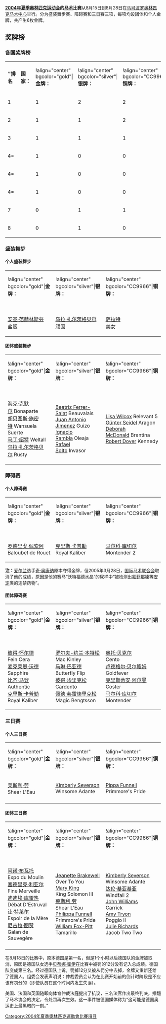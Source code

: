 '''[[2004年夏季奥林匹克运动会|2004年夏季奥林匹克运动会]]的[[马术|马术]]比赛'''从8月15日到8月28日在[[马可波罗奥林匹克马术中心|马可波罗奥林匹克马术中心]]举行。分为盛装舞步赛、障碍赛和三日赛三项，每项均设团体和个人金牌，共产生6枚金牌。

== 奖牌榜 ==

=== 各国奖牌榜 ===
{| border="1" Cellpadding="1" 
|'''''排名'''
|'''国家：'''
|!align="center" bgcolor="gold"|'''金牌：'''
|!align="center" bgcolor="silver"|'''银牌：'''
|!align="center" bgcolor="CC9966"|'''铜牌：'''
|'''总计：'''
|-
|1
|{{USA}}
|1
|2
|2
|5
|-
|2
|{{GER}}
|1
|1
|2
|4
|-
|3
|{{GBR}}
|1
|1
|1
|3
|-
|4=
|{{NLD}}
|1
|0
|0
|1
|-
|4=
|{{FRA}}
|1
|0
|0
|1
|-
|4=
|{{BRA}}
|1
|0
|0
|1
|-
|7
|{{ESP}}
|0
|1
|1
|2
|-
|8
|{{SWE}}
|0
|1
|0
|1
|}

=== 盛装舞步 ===

==== 个人盛装舞步 ====
{| border="1" Cellpadding="2"
|!align="center" bgcolor="gold"|'''金牌：'''
|!align="center" bgcolor="silver"|'''银牌：'''
|!align="center" bgcolor="CC9966"|'''铜牌：'''
|-
|{{NLD}}<br />[[安基·范赫林斯芬|安基·范赫林斯芬]]<br />盐贩
|{{GER}}<br />[[乌拉·扎尔茨格贝尔|乌拉·扎尔茨格贝尔]]<br />顽固
|{{ESP}}<br />[[萨拉特|萨拉特]]<br />美女
|}

==== 团体盛装舞步 ====
{| border="1" Cellpadding="2"
|!align="center" bgcolor="gold"|'''金牌：'''
|!align="center" bgcolor="silver"|'''银牌：'''
|!align="center" bgcolor="CC9966"|'''铜牌：'''
|-
|{{GER}}<br />[[海克·克默尔|海克·克默尔]] Bonaparte<br />[[胡贝图斯·施密特|胡贝图斯·施密特]] Wansuela Suerte<br />[[马丁·绍特|马丁·绍特]] Weltall<br />[[乌拉·扎尔茨格贝尔|乌拉·扎尔茨格贝尔]] Rusty 
|{{ESP}}<br />[[Beatriz_Ferrer-Salat|Beatriz Ferrer-Salat]] Beauvalais<br />[[Juan_Antonio_Jimenez|Juan Antonio Jimenez]] Guizo<br />[[Ignacio_Rambla|Ignacio Rambla]] Oleaja<br />[[Rafael_Solto|Rafael Solto]] Invasor
|{{USA}}<br />[[Lisa_Wilcox|Lisa Wilcox]] Relevant 5<br />[[Günter_Seidel|Günter Seidel]] Aragon<br />[[Deborah_McDonald|Deborah McDonald]] Brentina<br />[[Robert_Dover|Robert Dover]] Kennedy
|}

=== 障碍赛 ===

==== 个人障碍赛 ====
{| border="1" Cellpadding="2"
|!align="center" bgcolor="gold"|'''金牌：'''
|!align="center" bgcolor="silver"|'''银牌：'''
|!align="center" bgcolor="CC9966"|'''铜牌：'''
|-

|{{BRA}}<br />[[罗德里戈·佩索阿|罗德里戈·佩索阿]]<br />Baloubet de Rouet
|{{USA}}<br />[[克里斯·卡普勒|克里斯·卡普勒]]<br />Royal Kaliber
|{{GER}}<br />[[马尔科·库切尔|马尔科·库切尔]]<br />Montender 2 
|}

'''注：'''[[爱尔兰|爱尔兰]]选手[[奇·奥康纳|奇·奥康纳]]原本夺得金牌，但2005年3月28日，[[国际马术联合会|国际马术联合会]]取消了他的成绩，原因是他的赛马“沃特福德水晶”的尿样中“被检测出[[氟菲那嗪|氟菲那嗪]]等[[地西泮|安定]]类的违禁药物”。

==== 团体障碍赛 ====
{| border="1" Cellpadding="2"
|!align="center" bgcolor="gold"|'''金牌：'''
|!align="center" bgcolor="silver"|'''银牌：'''
|!align="center" bgcolor="CC9966"|'''铜牌：'''
|-
|{{USA}}<br />[[彼得·怀尔德|彼得·怀尔德]]<br />Fein Cera<br />[[麦克莱恩·沃德|麦克莱恩·沃德]]<br />Sapphire<br />[[比齐·马登|比齐·马登]]<br />Authentic<br />[[克里斯·卡普勒|克里斯·卡普勒]]<br />Royal Kaliber
|{{SWE}}<br />[[罗尔夫-约兰·本特松|罗尔夫-约兰·本特松]]<br />Mac Kinley<br />[[马琳·巴亚德|马琳·巴亚德]]<br />Butterfly Flip<br />[[彼得·埃里克松_(马术运动员)|彼得·埃里克松]]<br />Cardento<br />[[佩德·弗雷德里克松|佩德·弗雷德里克松]]<br />Magic Bengtsson
|{{GER}}<br />[[奥托·贝克尔|奥托·贝克尔]]<br />Cento<br />[[卢德格尔·贝尔鲍姆|卢德格尔·贝尔鲍姆]]<br />Goldfever<br />[[克里斯蒂安·阿尔曼|克里斯蒂安·阿尔曼]]<br />Coster<br />[[马尔科·库切尔|马尔科·库切尔]]<br />Montender
|}

=== 三日赛 ===

==== 个人三日赛 ====
{| border="1" Cellpadding="2"
|!align="center" bgcolor="gold"|'''金牌：'''
|!align="center" bgcolor="silver"|'''银牌：'''
|!align="center" bgcolor="CC9966"|'''铜牌：'''
|-
|{{GBR}} [[莱斯利·劳|莱斯利·劳]]<br/>Shear L'Eau
|{{USA}} [[Kimberly_Severson|Kimberly Severson]]<br/>Winsome Adante
|{{GBR}} [[Pippa_Funnell|Pippa Funnell]]<br/>Primmore's Pride
|-
|}

==== 团体三日赛 ====
{| border="1" Cellpadding="2"
|!align="center" bgcolor="gold"|'''金牌：'''
|!align="center" bgcolor="silver"|'''银牌：'''
|!align="center" bgcolor="CC9966"|'''铜牌：'''
|-
|{{FRA}}<br />[[阿诺·布瓦托|阿诺·布瓦托]]<br />Expo du Moulin<br />[[塞德里克·利亚尔|塞德里克·利亚尔]]<br />Fine Merveille<br />[[迪迪埃·库雷热|迪迪埃·库雷热]]<br />Débat D'Estruval<br />[[让·特莱尔|让·特莱尔]]<br />Espoir de la Mère<br />[[尼古拉·图赞|尼古拉·图赞]]<br />Galan de Sauvegère 
|{{GBR}}<br />[[Jeanette_Brakewell|Jeanette Brakewell]]<br />Over To You<br />[[Mary_King|Mary King]]<br />King Solomon III<br />[[莱斯利·劳|莱斯利·劳]]<br />Shear L'Eau<br />[[Philippa_Funnell|Philippa Funnell]]<br />Primmore's Pride<br />[[William_Fox-Pitt|William Fox-Pitt]]<br />Tamarillo
|{{USA}}<br />[[Kimberly_Severson|Kimberly Severson]]<br />Winsome Adante<br />[[达伦·基亚基亚|达伦·基亚基亚]]<br />Windfall 2<br />[[John_Williams_(equestrian_athlete)|John Williams]]<br />Carrick<br />[[Amy_Tryon|Amy Tryon]]<br />Poggio II<br />[[Julie_Richards|Julie Richards]]<br />Jacob Two Two<br />
|-
|}

在8月18日的比赛中，原本德国是第一名，但是1个小时以后德国队的金牌被取消，原因是德国队女选手[[贝蒂娜·霍伊|贝蒂娜·霍伊]]在比赛中被罚的12分没有记入总成绩。德国队变成第三名。经过德国队上诉，罚掉12分又被从罚分中去掉，金牌又重新还给了德国人。组委会发表声明说：仲裁委员会认为在比赛开始前的倒计时阶段是不应该有罚分的（即使队员在这个时间内发生失误）。

美国、法国和英国随即向体育仲裁法庭提出了抗议，三名法官作出最终判决，推翻了马术协会的决定，令处罚再次生效。这一事件被德国媒体称为“这可能是德国奥运史上最黑暗的一刻。”

{{2004年夏季奥林匹克运动会比赛项目}}
{{奥林匹克运动会马术比赛}}

[[Category:2004年夏季奧林匹克運動會比賽項目|Category:2004年夏季奧林匹克運動會比賽項目]]